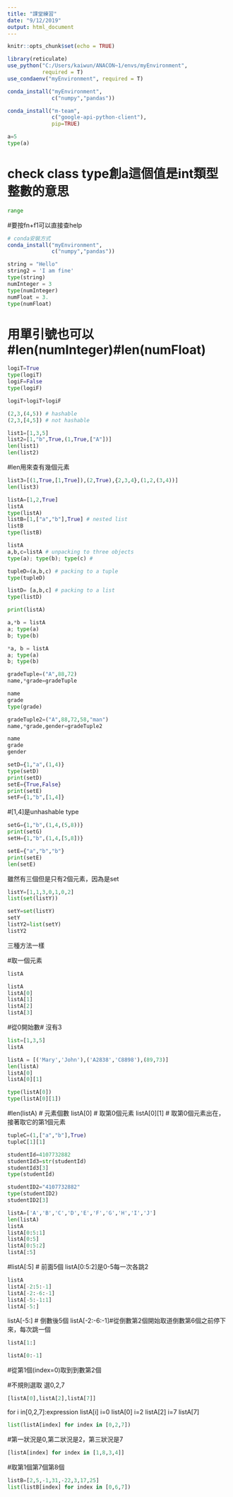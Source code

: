 ```yaml
---
title: "課堂練習"
date: "9/12/2019"
output: html_document
---
```


```r
knitr::opts_chunk$set(echo = TRUE)

library(reticulate)
use_python("C:/Users/kaiwun/ANACON~1/envs/myEnvironment",
           required = T)
use_condaenv("myEnvironment", required = T)
```

```r
conda_install("myEnvironment", 
              c("numpy","pandas"))
```

```r
conda_install("m-team", 
              c("google-api-python-client"),
              pip=TRUE) 
```


```python
a=5
type(a) 
```
# check class type創a這個值是int類型整數的意思

```python
range 
```
#要按fn+f1可以直接查help
```r
# conda安裝方式
conda_install("myEnvironment",
              c("numpy","pandas")) 
```

```python
string = "Hello"
string2 = 'I am fine' 
type(string)
numInteger = 3
type(numInteger)
numFloat = 3.
type(numFloat)
```
# 用單引號也可以#len(numInteger)#len(numFloat)
```python
logiT=True
type(logiT)
logiF=False
type(logiF)
```
```python
logiT+logiT+logiF
```
```python
(2,3,(4,5)) # hashable
(2,3,[4,5]) # not hashable
```
```python
list1=[1,3,5]
list2=[1,"b",True,(1,True,["A"])]
len(list1)
len(list2)
```
#len用來查有幾個元素
```python
list3=[(1,True,[1,True]),(2,True),{2,3,4},(1,2,(3,4))]
len(list3)
```
```python
listA=[1,2,True]
listA
type(listA)
listB=[1,["a","b"],True] # nested list
listB
type(listB)

```

```python
listA
a,b,c=listA # unpacking to three objects
type(a); type(b); type(c) # 

tupleD=(a,b,c) # packing to a tuple
type(tupleD)

listD= [a,b,c] # packing to a list
type(listD)
```

```python
print(listA)

a,*b = listA
a; type(a)
b; type(b)

*a, b = listA
a; type(a)
b; type(b)
```
```python
gradeTuple=("A",88,72)
name,*grade=gradeTuple
```

```python
name
grade
type(grade)
```
```python
gradeTuple2=("A",88,72,58,"man")
name,*grade,gender=gradeTuple2
```

```python
name
grade
gender
```


```python
setD={1,"a",(1,4)}
type(setD)
print(setD)
setE={True,False}
print(setE)
setF={1,"b",[1,4]}
```
#[1,4]是unhashable type
```python
setG={1,"b",(1,4,(5,8))}
print(setG)
setH={1,"b",(1,4,[5,8])}
```
```python
setE={"a","b","b"}
print(setE)
len(setE)
```
雖然有三個但是只有2個元素，因為是set
```python
listY=[1,1,3,0,1,0,2]
list(set(listY))

setY=set(listY)
setY
listY2=list(setY)
listY2
```
三種方法一樣

#取一個元素
```python
listA
```

```python
listA
listA[0]  
listA[1]
listA[2]
listA[3] 
```
#從0開始數# 沒有3
```python
list=[1,3,5]
listA
```
```python
listA = [('Mary','John'),('A2838','C8898'),(89,73)]
len(listA) 
listA[0] 
listA[0][1] 

type(listA[0])
type(listA[0][1])
```
#len(listA) # 元素個數
listA[0] # 取第0個元素
listA[0][1] # 取第0個元素出在，接著取它的第1個元素
```python
tupleC=(1,["a","b"],True)
tupleC[1][1]
```
```python
studentId=4107732882
studentId3=str(studentId)
studentId3[3]
type(studentId)
```
```python
studentID2="4107732882"
type(studentID2)
studentID2[3]
```
```python
listA=['A','B','C','D','E','F','G','H','I','J']
len(listA)
listA
listA[0:5:1]
listA[0:5]
listA[0:5:2]
listA[:5]
```
#listA[:5] # 前面5個
listA[0:5:2]是0-5每一次各跳2
```python
listA
listA[-2:5:-1]
listA[-2:-6:-1]
listA[-5:-1:1]
listA[-5:] 
```
listA[-5:] # 倒數後5個
listA[-2:-6:-1]#從倒數第2個開始取道倒數第6個之前停下來，每次跳一個
```python
listA[1:]
```
```python
listA[0:-1]
```
#從第1個(index=0)取到到數第2個

#不規則選取
選0,2,7
```python
[listA[0],listA[2],listA[7]]
```

for i in[0,2,7]:expression listA[i]
i=0 listA[0]
i=2 listA[2]
i=7 listA[7]
```python
list(listA[index] for index in [0,2,7])
```
#第一狀況是0,第二狀況是2，第三狀況是7
```python
[listA[index] for index in [1,8,3,4]]
```
#取第1個第7個第8個
```python
listB=[2,5,-1,31,-22,3,17,25]
list(listB[index] for index in [0,6,7])
```

